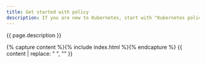 ```yaml
---
title: Get started with policy
description: If you are new to Kubernetes, start with "Kubernetes policy" and learn the basics of enforcing policy for pod traffic. Otherwise, dive in and create more powerful policies with Calico policy. The good news is, Kubernetes and Calico policies are very similar and work alongside each other -- so managing both types is easy.
---
```


{{ page.description }}

{% capture content %}{% include index.html %}{% endcapture %}
{{ content | replace: "    ", "" }}
